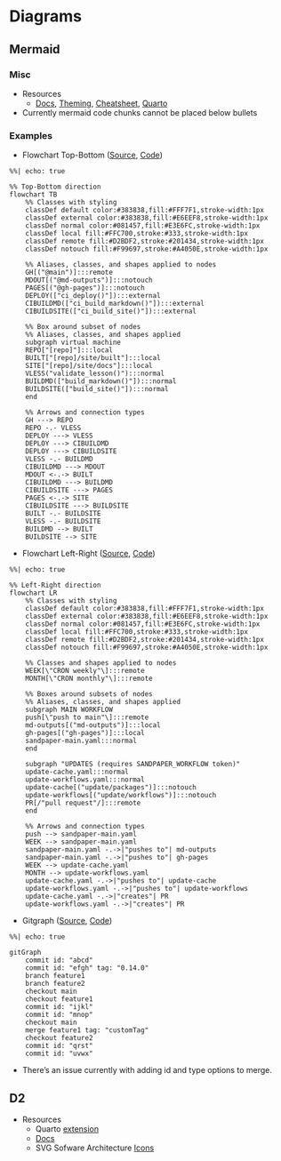 # Diagrams {#sec-vis-dia .unnumbered}

## Mermaid {#sec-vis-dia-merm .unnumbered}

### Misc {#sec-vis-dia-merm-misc .unnumbered}

-   Resources
    -   [Docs](https://mermaid.js.org/intro/), [Theming](https://mermaid.js.org/config/theming.html), [Cheatsheet](https://jojozhuang.github.io/tutorial/mermaid-cheat-sheet/), [Quarto](https://quarto.org/docs/authoring/diagrams.html#mermaid)
-   Currently mermaid code chunks cannot be placed below bullets

### Examples {#sec-vis-dia-merm-ex .unnumbered}

-   Flowchart Top-Bottom ([Source](https://carpentries.github.io/workbench-dev/remote/intro.html#sec-philosophy), [Code](https://github.com/carpentries/workbench-dev/blob/8941127f10b24e96e05df21b308a150cb0514df2/remote/intro.qmd#L22))

```mermaid
%%| echo: true

%% Top-Bottom direction
flowchart TB
    %% Classes with styling
    classDef default color:#383838,fill:#FFF7F1,stroke-width:1px
    classDef external color:#383838,fill:#E6EEF8,stroke-width:1px
    classDef normal color:#081457,fill:#E3E6FC,stroke-width:1px
    classDef local fill:#FFC700,stroke:#333,stroke-width:1px
    classDef remote fill:#D2BDF2,stroke:#201434,stroke-width:1px
    classDef notouch fill:#F99697,stroke:#A4050E,stroke-width:1px

    %% Aliases, classes, and shapes applied to nodes
    GH[("@main")]:::remote
    MDOUT[("@md-outputs")]:::notouch
    PAGES[("@gh-pages")]:::notouch
    DEPLOY(["ci_deploy()"]):::external
    CIBUILDMD(["ci_build_markdown()"]):::external
    CIBUILDSITE(["ci_build_site()"]):::external

    %% Box around subset of nodes
    %% Aliases, classes, and shapes applied
    subgraph virtual machine
    REPO["[repo]"]:::local
    BUILT["[repo]/site/built"]:::local
    SITE["[repo]/site/docs"]:::local
    VLESS("validate_lesson()"):::normal
    BUILDMD(["build_markdown()"]):::normal
    BUILDSITE(["build_site()"]):::normal
    end

    %% Arrows and connection types
    GH ---> REPO
    REPO -.- VLESS
    DEPLOY ---> VLESS
    DEPLOY ---> CIBUILDMD
    DEPLOY ---> CIBUILDSITE
    VLESS -.- BUILDMD
    CIBUILDMD ---> MDOUT
    MDOUT <-.-> BUILT
    CIBUILDMD ---> BUILDMD
    CIBUILDSITE ---> PAGES
    PAGES <-.-> SITE
    CIBUILDSITE ---> BUILDSITE
    BUILT -.- BUILDSITE
    VLESS -.- BUILDSITE
    BUILDMD --> BUILT
    BUILDSITE --> SITE
```

-   Flowchart Left-Right ([Source](https://carpentries.github.io/workbench-dev/remote/intro.html#workflows), [Code](https://github.com/carpentries/workbench-dev/blob/8941127f10b24e96e05df21b308a150cb0514df2/remote/intro.qmd#L165))

```mermaid
%%| echo: true

%% Left-Right direction
flowchart LR
    %% Classes with styling
    classDef default color:#383838,fill:#FFF7F1,stroke-width:1px
    classDef external color:#383838,fill:#E6EEF8,stroke-width:1px
    classDef normal color:#081457,fill:#E3E6FC,stroke-width:1px
    classDef local fill:#FFC700,stroke:#333,stroke-width:1px
    classDef remote fill:#D2BDF2,stroke:#201434,stroke-width:1px
    classDef notouch fill:#F99697,stroke:#A4050E,stroke-width:1px

    %% Classes and shapes applied to nodes
    WEEK[\"CRON weekly"\]:::remote
    MONTH[\"CRON monthly"\]:::remote

    %% Boxes around subsets of nodes
    %% Aliases, classes, and shapes applied
    subgraph MAIN WORKFLOW
    push[\"push to main"\]:::remote
    md-outputs[("md-outputs")]:::local
    gh-pages[("gh-pages")]:::local
    sandpaper-main.yaml:::normal
    end

    subgraph "UPDATES (requires SANDPAPER_WORKFLOW token)"
    update-cache.yaml:::normal
    update-workflows.yaml:::normal
    update-cache[("update/packages")]:::notouch
    update-workflows[("update/workflows")]:::notouch
    PR[/"pull request"/]:::remote
    end

    %% Arrows and connection types
    push --> sandpaper-main.yaml
    WEEK --> sandpaper-main.yaml
    sandpaper-main.yaml -.->|"pushes to"| md-outputs
    sandpaper-main.yaml -.->|"pushes to"| gh-pages
    WEEK --> update-cache.yaml
    MONTH --> update-workflows.yaml
    update-cache.yaml -.->|"pushes to"| update-cache
    update-workflows.yaml -.->|"pushes to"| update-workflows
    update-cache.yaml -.->|"creates"| PR
    update-workflows.yaml -.->|"creates"| PR
```

-   Gitgraph ([Source](https://carpentries.github.io/workbench-dev/hotfixes.html), [Code](https://github.com/carpentries/workbench-dev/blob/8941127f10b24e96e05df21b308a150cb0514df2/hotfixes.qmd#L18))

```mermaid
%%| echo: true

gitGraph
    commit id: "abcd"
    commit id: "efgh" tag: "0.14.0"
    branch feature1
    branch feature2
    checkout main
    checkout feature1
    commit id: "ijkl"
    commit id: "mnop"
    checkout main
    merge feature1 tag: "customTag"
    checkout feature2
    commit id: "qrst"
    commit id: "uvwx"
```

-   There's an issue currently with adding id and type options to merge.

## D2

-   Resources
    -   Quarto [extension](https://github.com/data-intuitive/quarto-d2)
    -   [Docs](https://d2lang.com/)
    -   SVG Sofware Architecture [Icons](https://icons.terrastruct.com/)
